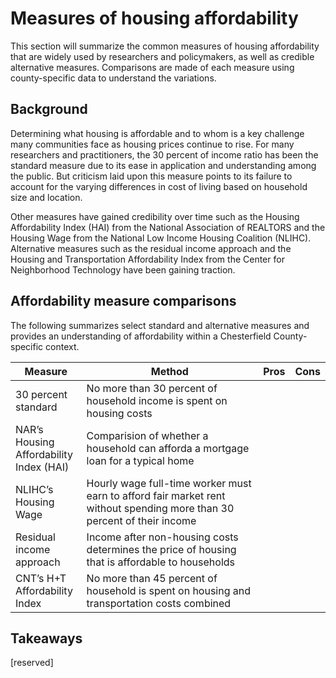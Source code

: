 # Measures of housing affordability {#part-1a-2}

This section will summarize the common measures of housing affordability that are widely used by researchers and policymakers, as well as credible alternative measures. Comparisons are made of each measure using county-specific data to understand the variations.

## Background

Determining what housing is affordable and to whom is a key challenge many communities face as housing prices continue to rise. For many researchers and practitioners, the 30 percent of income ratio has been the standard measure due to its ease in application and understanding among the public. But criticism laid upon this measure points to its failure to account for the varying differences in cost of living based on household size and location.

Other measures have gained credibility over time such as the Housing Affordability Index (HAI) from the National Association of REALTORS and the Housing Wage from the National Low Income Housing Coalition (NLIHC). Alternative measures such as the residual income approach and the Housing and Transportation Affordability Index from the Center for Neighborhood Technology have been gaining traction.

## Affordability measure comparisons

The following summarizes select standard and alternative measures and provides an understanding of affordability within a Chesterfield County-specific context.

| Measure                                 | Method                                                                                                                  | Pros | Cons |
|-----------------------------------------|-------------------------------------------------------------------------------------------------------------------------|------|------|
| 30 percent standard                     | No more than 30 percent of household income is spent on housing costs                                                   |      |      |
| NAR's Housing Affordability Index (HAI) | Comparision of whether a household can afforda a mortgage loan for a typical home                                       |      |      |
| NLIHC's Housing Wage                    | Hourly wage full-time worker must earn to afford fair market rent without spending more than 30 percent of their income |      |      |
| Residual income approach                | Income after non-housing costs determines the price of housing that is affordable to households                         |      |      |
| CNT's H+T Affordability Index           | No more than 45 percent of household is spent on housing and transportation costs combined                              |      |      |

## Takeaways

[reserved]
